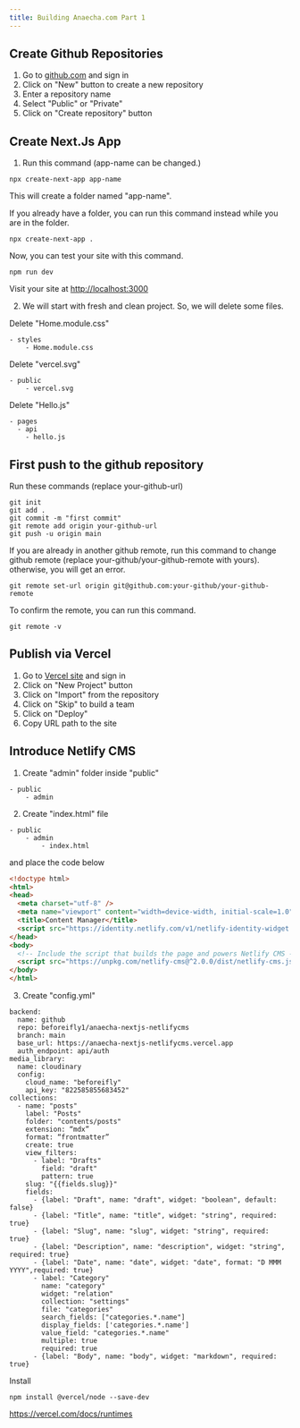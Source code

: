 ```yaml
---
title: Building Anaecha.com Part 1
---
```


## Create Github Repositories
1. Go to [github.com](https://github.com) and sign in
2. Click on "New" button to create a new repository
3. Enter a repository name
4. Select "Public" or "Private"
5. Click on "Create repository" button

## Create Next.Js App
1. Run this command (app-name can be changed.)
```
npx create-next-app app-name
```
This will create a folder named "app-name".

If you already have a folder, you can run this command instead while you are in the folder.
```
npx create-next-app .
```

Now, you can test your site with this command.
```
npm run dev
```
Visit your site at [http://localhost:3000](http://localhost:3000)

2. We will start with fresh and clean project. So, we will delete some files.

Delete "Home.module.css"
```
- styles
    - Home.module.css
```

Delete "vercel.svg"
```
- public
    - vercel.svg
```

Delete "Hello.js"
```
- pages
  - api
    - hello.js
```

## First push to the github repository
Run these commands (replace your-github-url)
```
git init
git add .
git commit -m "first commit"
git remote add origin your-github-url
git push -u origin main
```
If you are already in another github remote, run this command to change github remote (replace your-github/your-github-remote with yours). otherwise, you will get an error.
```
git remote set-url origin git@github.com:your-github/your-github-remote
```
To confirm the remote, you can run this command.
```
git remote -v
```

## Publish via Vercel
1. Go to [Vercel site](https://vercel.com) and sign in
2. Click on "New Project" button
3. Click on "Import" from the repository
4. Click on "Skip" to build a team
5. Click on "Deploy"
6. Copy URL path to the site

## Introduce Netlify CMS
1. Create "admin" folder inside "public"
```
- public
    - admin
```

2. Create "index.html" file 
```
- public
    - admin
        - index.html
```
and place the code below
```html
<!doctype html>
<html>
<head>
  <meta charset="utf-8" />
  <meta name="viewport" content="width=device-width, initial-scale=1.0" />
  <title>Content Manager</title>
  <script src="https://identity.netlify.com/v1/netlify-identity-widget.js"></script>
</head>
<body>
  <!-- Include the script that builds the page and powers Netlify CMS -->
  <script src="https://unpkg.com/netlify-cms@^2.0.0/dist/netlify-cms.js"></script>
</body>
</html>
```

3. Create "config.yml"
```
backend:
  name: github
  repo: beforeifly1/anaecha-nextjs-netlifycms
  branch: main
  base_url: https://anaecha-nextjs-netlifycms.vercel.app
  auth_endpoint: api/auth
media_library:
  name: cloudinary
  config:
    cloud_name: "beforeifly"
    api_key: "822585855683452"
collections:
  - name: "posts"
    label: "Posts"
    folder: "contents/posts"
    extension: “mdx”
    format: “frontmatter”
    create: true
    view_filters:
      - label: "Drafts"
        field: "draft"
        pattern: true
    slug: "{{fields.slug}}"
    fields:
      - {label: "Draft", name: "draft", widget: "boolean", default: false}
      - {label: "Title", name: "title", widget: "string", required: true}
      - {label: "Slug", name: "slug", widget: "string", required: true}
      - {label: "Description", name: "description", widget: "string", required: true}
      - {label: "Date", name: "date", widget: "date", format: "D MMM YYYY",required: true}
      - label: "Category"
        name: "category"
        widget: "relation"
        collection: "settings"
        file: "categories"
        search_fields: ["categories.*.name"]
        display_fields: ['categories.*.name']
        value_field: "categories.*.name"
        multiple: true
        required: true
      - {label: "Body", name: "body", widget: "markdown", required: true}
```

Install 
```
npm install @vercel/node --save-dev
```
https://vercel.com/docs/runtimes

